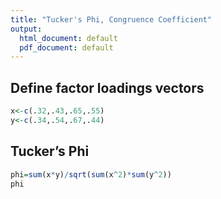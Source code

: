 ```yaml
---
title: "Tucker's Phi, Congruence Coefficient"
output:
  html_document: default
  pdf_document: default
---
```


## Define factor loadings vectors

```r
x<-c(.32,.43,.65,.55)
y<-c(.34,.54,.67,.44)
```

## Tucker's Phi

```r
phi=sum(x*y)/sqrt(sum(x^2)*sum(y^2))
phi
```